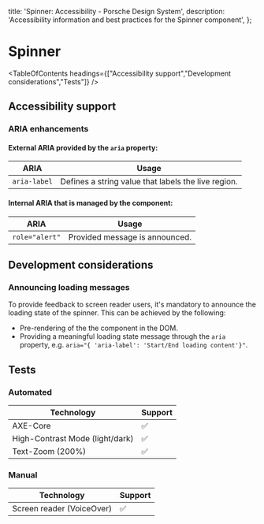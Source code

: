 
  title: 'Spinner: Accessibility - Porsche Design System',
  description: 'Accessibility information and best practices for the Spinner component',
};

# Spinner <ComponentStatus tagName="p-spinner"></ComponentStatus>

<TableOfContents headings={["Accessibility support","Development considerations","Tests"]} />

## Accessibility support

### ARIA enhancements

#### External **ARIA** provided by the `aria` property:

| ARIA         | Usage                                               |
| ------------ | --------------------------------------------------- |
| `aria-label` | Defines a string value that labels the live region. |

#### Internal **ARIA** that is managed by the component:

| ARIA           | Usage                          |
| -------------- | ------------------------------ |
| `role="alert"` | Provided message is announced. |

## Development considerations

### Announcing loading messages

To provide feedback to screen reader users, it's mandatory to announce the loading state of the spinner. This can be
achieved by the following:

- Pre-rendering of the the component in the DOM.
- Providing a meaningful loading state message through the `aria` property, e.g.
  `aria="{ 'aria-label': 'Start/End loading content'}"`.

## Tests

### Automated

| Technology                      | Support |
| ------------------------------- | ------- |
| AXE-Core                        | ✅      |
| High-Contrast Mode (light/dark) | ✅      |
| Text-Zoom (200%)                | ✅      |

### Manual

| Technology                | Support |
| ------------------------- | ------- |
| Screen reader (VoiceOver) | ✅      |
